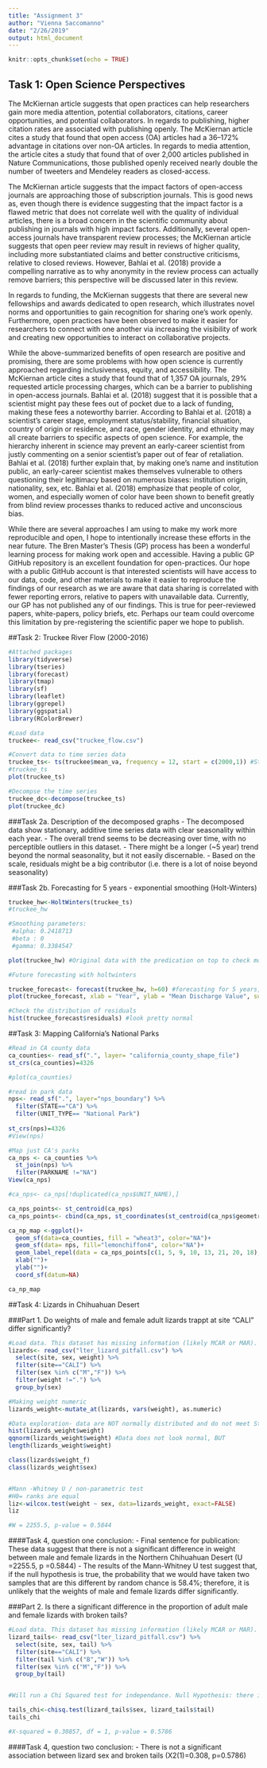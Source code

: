 ```yaml
---
title: "Assignment 3"
author: "Vienna Saccomanno"
date: "2/26/2019"
output: html_document
---
```


```r
knitr::opts_chunk$set(echo = TRUE)
```

## Task 1: Open Science Perspectives
The McKiernan article suggests that open practices can help researchers gain more media attention, potential collaborators, citations, career opportunities, and potential collaborators. In regards to publishing, higher citation rates are associated with publishing openly. The McKiernan article cites a study that found that open access (OA) articles had a 36–172% advantage in citations over non-OA articles. In regards to media attention, the article cites a study that found that of over 2,000 articles published in Nature Communications, those published openly received nearly double the number of tweeters and Mendeley readers as closed-access.

The McKiernan article suggests that the impact factors of open-access journals are approaching those of subscription journals. This is good news as, even though there is evidence suggesting that the impact factor is a flawed metric that does not correlate well with the quality of individual articles, there is a broad concern in the scientific community about publishing in journals with high impact factors. Additionally, several open-access journals have transparent review processes; the McKiernan article suggests that open peer review may result in reviews of higher quality, including more substantiated claims and better constructive criticisms, relative to closed reviews. However, Bahlai et al. (2018) provide a compelling narrative as to why anonymity in the review process can actually remove barriers; this perspective will be discussed later in this review.

In regards to funding, the McKiernan suggests that there are several new fellowships and awards dedicated to open research, which illustrates novel norms and opportunities to gain recognition for sharing one's work openly. Furthermore, open practices have been observed to make it easier for researchers to connect with one another via increasing the visibility of work and creating new opportunities to interact on collaborative projects.

While the above-summarized benefits of open research are positive and promising, there are some problems with how open science is currently approached regarding
inclusiveness, equity, and accessibility. The McKiernan article cites a study that found that of 1,357 OA journals, 29% requested article processing charges, which can be a barrier to publishing in open-access journals. Bahlai et al. (2018) suggest that it is possible that a scientist might pay these fees out of pocket due to a lack of funding, making these fees a noteworthy barrier. 
According to Bahlai et al. (2018) a scientist’s career stage, employment status/stability, financial situation, country of origin or residence, and race, gender identity, and ethnicity may all create barriers to specific aspects of open science. For example, the hierarchy inherent in science may prevent an early-career scientist from justly commenting on a senior scientist’s paper out of fear of retaliation. Bahlai et al. (2018) further explain that, by making one’s name and institution public, an early-career scientist makes themselves vulnerable to others questioning their legitimacy based on numerous biases: institution origin, nationality, sex, etc. Bahlai et al. (2018) emphasize that people of color, women, and especially women of color have been shown to benefit greatly from blind review processes thanks to reduced active and unconscious bias.

While there are several approaches I am using to make my work more reproducible and open, I hope to intentionally increase these efforts in the near future. The Bren Master’s Thesis (GP) process has been a wonderful learning process for making work open and accessible. Having a public GP GitHub repository is an excellent foundation for open-practices. Our hope with a public GitHub account is that interested scientists will have access to our data, code, and other materials to make it easier to reproduce the findings of our research as we are aware that data sharing is correlated with fewer reporting errors, relative to papers with unavailable data. Currently, our GP has not published any of our findings. This is true for peer-reviewed papers, white-papers, policy briefs, etc. Perhaps our team could overcome this limitation by pre-registering the scientific paper we hope to publish.  


##Task 2: Truckee River Flow (2000-2016)

```r
#Attached packages
library(tidyverse)
library(tseries)
library(forecast)
library(tmap)
library(sf)
library(leaflet)
library(ggrepel)
library(ggspatial)
library(RColorBrewer)
```

```r
#Load data
truckee<- read_csv("truckee_flow.csv")

#Convert data to time series data
truckee_ts<- ts(truckee$mean_va, frequency = 12, start = c(2000,1)) #Start in January, 2000
#truckee_ts
plot(truckee_ts)

#Decompse the time series
truckee_dc<-decompose(truckee_ts)
plot(truckee_dc)
```

###Task 2a. Description of the decomposed graphs
- The decomposed data show stationary, additive time series data with clear seasonality within each year.
- The overall trend seems to be decreasing over time, with no perceptible outliers in this dataset.
- There might be a longer (~5 year) trend beyond the normal seasonality, but it not easily discernable. 
- Based on the scale, residuals might be a big contributor (i.e. there is a lot of noise beyond seasonality)



###Task 2b. Forecasting for 5 years - exponential smoothing (Holt-Winters)
```r

truckee_hw<-HoltWinters(truckee_ts)
#truckee_hw

#Smoothing parameters:
 #alpha: 0.2418713
 #beta : 0
 #gamma: 0.3384547

plot(truckee_hw) #Original data with the predication on top to check model accuracy (not yet forecasting)

#Future forecasting with holtwinters

truckee_forecast<- forecast(truckee_hw, h=60) #forecasting for 5 years, 60 months
plot(truckee_forecast, xlab = "Year", ylab = "Mean Discharge Value", sub = "Exponential smoothing of predictions about the Truckee River's future discharge. Data:USGS")

#Check the distribution of residuals
hist(truckee_forecast$residuals) #look pretty normal
```

##Task 3: Mapping California's National Parks
```r

#Read in CA county data
ca_counties<- read_sf(".", layer= "california_county_shape_file")
st_crs(ca_counties)=4326

#plot(ca_counties)

```

```r
#read in park data
nps<- read_sf(".", layer="nps_boundary") %>% 
  filter(STATE=="CA") %>% 
  filter(UNIT_TYPE== "National Park") 
  
st_crs(nps)=4326
#View(nps)
```

```r
#Map just CA's parks
ca_nps <- ca_counties %>% 
  st_join(nps) %>% 
  filter(PARKNAME !="NA")
View(ca_nps)

#ca_nps<- ca_nps[!duplicated(ca_nps$UNIT_NAME),]

ca_nps_points<- st_centroid(ca_nps)
ca_nps_points<- cbind(ca_nps, st_coordinates(st_centroid(ca_nps$geometry)))

ca_np_map <-ggplot()+
  geom_sf(data=ca_counties, fill = "wheat3", color="NA")+
  geom_sf(data= nps, fill="lemonchiffon4", color="NA")+
  geom_label_repel(data = ca_nps_points[c(1, 5, 9, 10, 13, 21, 20, 18),], aes(x=X, y=Y, label=UNIT_NAME), nudge_x = -1, nudge_y = 1)+
  xlab("")+
  ylab("")+
  coord_sf(datum=NA) 

ca_np_map

```

##Task 4: Lizards in Chihuahuan Desert

###Part 1. Do weights of male and female adult lizards trappt at site "CALI" differ significantly?

```r
#Load data. This dataset has missing information (likely MCAR or MAR). My approach will be listwise deletion because this is a large dataset (n=132 without missings)
lizards<- read_csv("lter_lizard_pitfall.csv") %>% 
  select(site, sex, weight) %>% 
  filter(site=="CALI") %>% 
  filter(sex %in% c("M","F")) %>% 
  filter(weight !=".") %>% 
  group_by(sex)

#Making weight numeric
lizards_weight<-mutate_at(lizards, vars(weight), as.numeric)

#Data exploration- data are NOT normally distributed and do not meet Student's T-test assumptions.
hist(lizards_weight$weight)
qqnorm(lizards_weight$weight) #Data does not look normal, BUT
length(lizards_weight$weight)

class(lizards$weight_f)
class(lizards_weight$sex)


#Mann -Whitney U / non-parametric test
#H0= ranks are equal
liz<-wilcox.test(weight ~ sex, data=lizards_weight, exact=FALSE)
liz

#W = 2255.5, p-value = 0.5844

```

####Task 4, question one conclusion:
- Final sentence for publication: These data suggest that there is not a significant difference in weight between male and female lizards in the Northern Chihuahuan Desert (U =2255.5, p =0.5844)
- The results of the Mann-Whitney U test suggest that, if the null hypothesis is true, the probability that we would have taken two samples that are this different by random chance is 58.4%; therefore, it is unlikely that the weights of male and female lizards differ significantly.


###Part 2. Is there a significant difference in the proportion of adult male and female lizards with broken tails?

```r

#Load data. This dataset has missing information (likely MCAR or MAR). My approach will be listwise deletion because this is a large dataset (n=132 without missings)
lizard_tails<- read_csv("lter_lizard_pitfall.csv") %>% 
  select(site, sex, tail) %>% 
  filter(site=="CALI") %>% 
  filter(tail %in% c("B","W")) %>% 
  filter(sex %in% c("M","F")) %>% 
  group_by(tail)


#Will run a Chi Squared test for independance. Null Hypothesis: there is no association between sex and broken tails.

tails_chi<-chisq.test(lizard_tails$sex, lizard_tails$tail)
tails_chi

#X-squared = 0.30857, df = 1, p-value = 0.5786
```

####Task 4, question two conclusion:
- There is not a significant association between lizard sex and broken tails (X2(1)=0.308, p=0.5786)